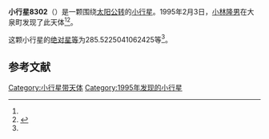 {{Infobox planet
| bgcolour = #FFFFC0
| name = 8302 Kazukin
| symbol = 
| image = 
| caption = 
| discovery = yes
| discovery_ref = 
| discoverer = [[小林隆男|小林隆男]]
| discovery_site = [[大泉町|大泉町]] 
| discovered = 1995年2月3日
| designations = yes
| mp_name = 
| named_after = 
| alt_names = 1995 CY/ 1976 YZ1
| mp_category = [[主带小行星|主带小行星]]
| orbit_ref = <ref name="a">[http://ssd.jpl.nasa.gov/sbdb.cgi?sstr=8302 8302 Kazukin] {{Wayback|url=http://ssd.jpl.nasa.gov/sbdb.cgi?sstr=8302 |date=20201124031359 }}，小行星數據庫瀏覽器（JPL Small-Body Database Browser）－[[美国国家航空航天局|美国国家航空航天局]]喷气推进实验室</ref>
| epoch = 2456400.5 (2013年4月18日更新)
| aphelion = {{convert|2.676901893963282|AU|km|3|abbr=on|lk=out}}
| perihelion = {{convert|1.932088179709407|AU|km|3|abbr=on}}
| semimajor = {{convert|2.304495036836344|AU|km|3|abbr=on}}
| eccentricity = 0.161600199
| period = 1277.797672 [[日|日]]<br />3.5[[儒略年|儒略年]]
| avg_speed = 
| inclination = 5.364874820496375
| asc_node = 82.87000745031501
| mean_anomaly = 
| arg_peri = 285.5225041062425
| satellites = 
| physical_characteristics = yes
| dimensions = 
| mass = 
| density = 
| surface_grav = 
| escape_velocity = 
| sidereal_day = 
| axial_tilt = 
| pole_ecliptic_lat = 
| pole_ecliptic_lon = 
| albedo = 
| temperatures= 
| temp_name1 = 
| mean_temp_1 = 
| max_temp_1 = 
| temp_name2 = 
| max_temp_2 = 
| spectral_type = 
| abs_magnitude = 285.5225041062425
}}

'''小行星8302'''（{{lang-en|8302 Kazukin}}）是一颗围绕[[太阳|太阳]][[公转|公转]]的[[小行星|小行星]]。1995年2月3日，[[小林隆男|小林隆男]]在大泉町发现了此天体<ref name="a" /><ref>{{cite news|title=小行星列表|url=http://cfa-www.harvard.edu/iau/lists/NumberedMPs.txt|accessdate=2013-07-08|newspaper=哈佛大学|archive-date=2008-05-17|archive-url=https://web.archive.org/web/20080517010638/http://cfa-www.harvard.edu/iau/lists/NumberedMPs.txt|dead-url=no}}</ref>。

这颗小行星的[[绝对星等|绝对星等]]为285.5225041062425等<ref name="a" />。

==参考文献==
{{reflist}}
{{Minor Planet Number|[[小行星8301|小行星8301]]|[[小行星8303|小行星8303]]}}

{{小天体}}

[[Category:小行星带天体|Category:小行星带天体]]
[[Category:1995年发现的小行星|Category:1995年发现的小行星]]

{{asteroid-stub}}